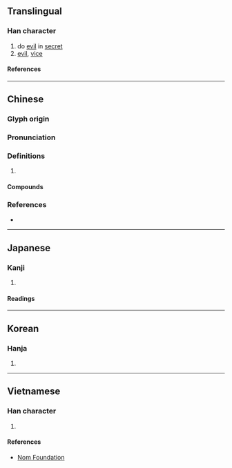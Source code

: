 {{character info}}
==Translingual==

===Han character===
{{Han char|rn=61|rad=心|as=11|sn=15|four=71331|canj=SRP|ids=⿱匿心}}

# do [[evil]] in [[secret]]
# [[evil]], [[vice]]

====References====
{{Han ref|kx=0399.030|dkj=11100|dj=0738.090|hdz=42333.010|uh=615D}}

----

==Chinese==
{{zh-forms}}

===Glyph origin===
{{Han etym}}

===Pronunciation===
{{zh-pron
|m=tè
|c=tik1,nik1
|mc=y
|oc=y
|cat=
}}
{{zh-attn-split}}

===Definitions===
{{zh-hanzi}}

# {{rfdef|zh}}

====Compounds====
{{zh-der|姦慝|引慝|奸慝|淑慝殊途|淫心慝行|隱慝|讒慝|苛慝}}

===References===
* {{R:yue:mfccd}}

----

==Japanese==

===Kanji===
{{ja-kanji|grade=|rs=心11}}

# {{rfdef|ja|sort=心11}}

====Readings====
{{ja-readings
|on=とく
|kun=わるい
}}

----

==Korean==

===Hanja===
{{ko-hanja|특}}

# {{rfdef|ko|sort=心11}}

----

==Vietnamese==

===Han character===
{{vi-readings|rs=心11|reading=[[nấc]], [[nức]], [[thắc]]}}

# {{rfdef|vi|sort=心11}}

====References====
* [http://nomfoundation.org/common/nom_details.php?codepoint=615d Nom Foundation]